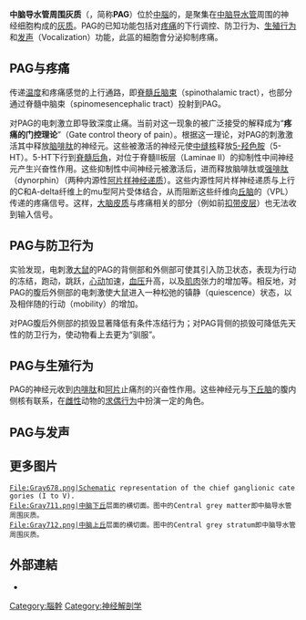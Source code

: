 {{unreferenced|time=2009-2-19}}
{{Infobox brain
| Name            = 中脑导水管周围灰质
| Latin           = Substantia grisea centralis
| Image           = cn3nucleus zh.png
| Caption         = [[中脑|中脑]]在{{le|上丘|superior colliculus}}和[[动眼神经|动眼神经]]层面的横切面。中脑导水管周围灰质是分布在中脑导水管（cerebral aqueduct）周围的灰色所表示的区域。
| Image2          = Gray710.png
| Caption2        = 中脑的横切面：  <BR>1. [[四叠体|四叠体]]<BR>2. [[中脑导水管|中脑导水管]] <BR>3. 中脑导水管周围灰质. <BR>4. 脚间窝 <BR>5. 外侧沟<BR>6. [[黑质|黑质]] <BR>7. [[红核|红核]] <BR>8. [[动眼神经|动眼神经]] <BR> a. a' [[内侧丘系|内侧丘系]] a" [[外侧丘系|外侧丘系]] b. [[内侧纵束|内侧纵束]]. c. [[中缝核|中缝核]]. d. [[颞叶脑桥纤维|颞叶脑桥纤维]]. e. [[内侧丘系|内侧丘系]]的一部分，投射到[[岛叶|岛叶]]和[[豆状核|豆状核]] f. [[大脑脊髓束|大脑脊髓束]]. g. [[额叶脊髓束|额叶脊髓束]]
| IsPartOf        =
| Components      =
| Artery          =
| Vein            =
| Acronym         =
<!--
| GraySubject     = 188
| GrayPage        = 806
| BrainInfoType   = hier
| BrainInfoNumber = 501
| MeshName        = Periaqueductal+Gray
| MeshNumber      = A08.186.211.132.659.822.595
| DorlandsPre     = s_27
| DorlandsSuf     = 12766787
| NeuroLex        = Periaqueductal gray
| NeuroLexID      = birnlex_973
-->
}}
'''中脑导水管周围灰质'''（{{lang|en|Periaqueductal gray}}，简称'''PAG'''）位於[[中腦|中腦]]的{{le|腹侧被盖区|tegmentum}}，是聚集在[[中脑导水管|中脑导水管]]周围的神经细胞构成的[[灰质|灰质]]。PAG的已知功能包括对[[疼痛|疼痛]]的下行调控、防卫行为、[[生殖行为|生殖行为]]和[[发声|发声]]（Vocalization）功能，此區的細胞會分泌{{le|腦啡肽|enkephalin}}抑制疼痛。

==PAG与疼痛==
传递[[温度|温度]]和疼痛感觉的上行通路，即[[脊髓丘脑束|脊髓丘脑束]]（spinothalamic tract），也部分通过脊髓中脑束（spinomesencephalic tract）投射到PAG。

对PAG的电刺激立即导致深度止痛。当前对这一现象的被广泛接受的解释成为“'''疼痛的门控理论'''”（Gate control theory of pain）。根据这一理论，对PAG的刺激激活其中释放[[脑啡肽|脑啡肽]]的神经元。这些被激活的神经元使[[中缝核|中缝核]]释放[[5-羟色胺|5-羟色胺]]（5-HT）。5-HT下行到[[脊髓|脊髓]][[后角|后角]]，对位于脊髓II板层（Laminae II）的抑制性中间神经元产生兴奋性作用。这些抑制性中间神经元被激活后，进而释放脑啡肽或[[强啡肽|强啡肽]]（dynorphin）（两种内源性[[阿片样神经递质|阿片样神经递质]]）。这些内源性阿片样神经递质与上行的C和A-delta纤维上的mu型阿片受体结合，从而阻断这些纤维向[[丘脑|丘脑]]的{{tsl|en|Ventral posterolateral nucleus|腹後外側核}}（VPL）传递的疼痛信号。这样，[[大脑皮质|大脑皮质]]与疼痛相关的部分（例如前[[扣带皮层|扣带皮层]]）也无法收到输入信号。

==PAG与防卫行为==
实验发现，电刺激[[大鼠|大鼠]]的PAG的背侧部和外侧部可使其引入防卫状态，表现为行动的冻结，跑动，跳跃，[[心动|心动]]加速，[[血压|血压]]升高，以及[[肌肉|肌肉]]张力的增加等。相反地，对PAG的腹后外侧部的电刺激使大鼠进入一种松弛的镇静（quiescence）状态，以及相伴随的行动（mobility）的增加。

对PAG腹后外侧部的损毁显著降低有条件冻结行为；对PAG背侧的损毁可降低先天性的防卫行为，使动物看上去更为“驯服”。

==PAG与生殖行为==
PAG的神经元收到[[内啡肽|内啡肽]]和[[阿片|阿片]]止痛剂的兴奋性作用。这些神经元与[[下丘脑|下丘脑]]的腹内侧核有联系，在[[雌性|雌性]]动物的[[求偶行为|求偶行为]]中扮演一定的角色。

==PAG与发声==

==更多图片==
<gallery>
 File:Gray678.png|Schematic representation of the chief ganglionic categories (I to V).
 File:Gray711.png|中脑[[下丘|下丘]]层面的横切面。图中的Central grey matter即中脑导水管周围灰质。
 File:Gray712.png|中脑[[上丘|上丘]]层面的横切面。图中的Central grey stratum即中脑导水管周围灰质。
</gallery>

==外部連結==
* {{BrainMaps|Periaqueductal%20gray|Periaqueductal gray}}
{{中脑}}
[[Category:腦幹|Category:腦幹]]
[[Category:神经解剖学|Category:神经解剖学]]